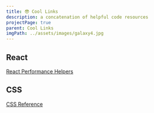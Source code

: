 ```yaml
---
title: 😎 Cool Links
description: a concatenation of helpful code resources
projectPage: true
parent: Cool Links
imgPath: ../assets/images/galaxy4.jpg
---
```


## React
[React Performance Helpers](https://web.dev/react)

## CSS
[CSS Reference](https://cssreference.io/)
